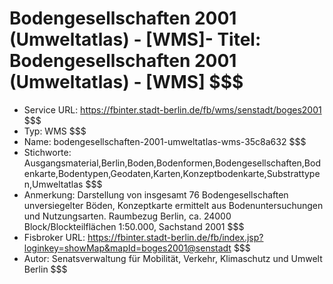 # Bodengesellschaften 2001 (Umweltatlas) - [WMS]- Titel: Bodengesellschaften 2001 (Umweltatlas) - [WMS] $$$
- Service URL: https://fbinter.stadt-berlin.de/fb/wms/senstadt/boges2001 $$$
- Typ: WMS $$$
- Name: bodengesellschaften-2001-umweltatlas-wms-35c8a632 $$$
- Stichworte: Ausgangsmaterial,Berlin,Boden,Bodenformen,Bodengesellschaften,Bodenkarte,Bodentypen,Geodaten,Karten,Konzeptbodenkarte,Substrattypen,Umweltatlas $$$
- Anmerkung: Darstellung von insgesamt 76 Bodengesellschaften unversiegelter Böden, Konzeptkarte ermittelt aus Bodenuntersuchungen und Nutzungsarten.
Raumbezug Berlin, ca. 24000 Block/Blockteilflächen 1:50.000, Sachstand 2001 $$$
- Fisbroker URL: https://fbinter.stadt-berlin.de/fb/index.jsp?loginkey=showMap&mapId=boges2001@senstadt $$$
- Autor: Senatsverwaltung für Mobilität, Verkehr, Klimaschutz und Umwelt Berlin $$$
